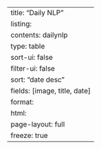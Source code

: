 ---
title: "Daily NLP"
listing:
  contents: dailynlp
  type: table
  sort-ui: false
  filter-ui: false
  sort: "date desc"
  fields: [image, title, date]
format: 
  html:
    page-layout: full
freeze: true
---